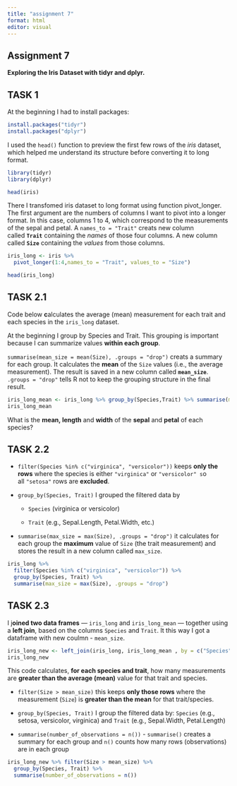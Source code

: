 ```yaml
---
title: "assignment 7"
format: html
editor: visual
---
```


## Assignment 7

**Exploring the Iris Dataset with tidyr and dplyr.**

## TASK 1

At the beginning I had to install packages:

```r
install.packages("tidyr")
install.packages("dplyr")
```

I used the `head()` function to preview the first few rows of the *iris* dataset, which helped me understand its structure before converting it to long format.

```r
library(tidyr)
library(dplyr)

head(iris)
```

There I transfomed iris dataset to long format using function pivot_longer. The first argument are the numbers of columns I want to pivot into a longer format. In this case, columns 1 to 4, which correspond to the measurements of the sepal and petal. A `names_to = "Trait"` creats new column called **`Trait`** containing the *names* of those four columns. A new column called **`Size`** containing the *values* from those columns.

```r
iris_long <- iris %>% 
  pivot_longer(1:4,names_to = "Trait", values_to = "Size")

head(iris_long)
```

## TASK 2.1

Code below **c**alculates the average (mean) measurement for each trait and each species in the `iris_long` dataset.

At the beginning I group by Species and Trait. This grouping is important because I can summarize values **within each group**.

`summarise(mean_size = mean(Size), .groups = "drop")` creats a summary for each group. It calculates the **mean** of the `Size` values (i.e., the average measurement). The result is saved in a new column called **`mean_size`**. `.groups = "drop"` tells R not to keep the grouping structure in the final result.

```r
iris_long_mean <- iris_long %>% group_by(Species,Trait) %>% summarise(mean_size = mean(Size), .groups = "drop")
iris_long_mean

```

What is the **mean, length** and **width** of the **sepal** and **petal** of each species?

## **TASK 2.2**

-   `filter(Species %in% c("virginica", "versicolor"))` keeps **only the rows** where the species is either `"virginica"` or `"versicolor" s`o all `"setosa"` rows are **excluded**.

-   `group_by(Species, Trait)` I grouped the filtered data by

    -   `Species` (virginica or versicolor)

    -   `Trait` (e.g., Sepal.Length, Petal.Width, etc.)

-   `summarise(max_size = max(Size), .groups = "drop")` it calculates for each group the **maximum** value of `Size` (the trait measurement) and stores the result in a new column called `max_size`.

```r
iris_long %>%
  filter(Species %in% c("virginica", "versicolor")) %>%
  group_by(Species, Trait) %>%
  summarise(max_size = max(Size), .groups = "drop")

```

## **TASK 2.3**

I j**oined two data frames** — `iris_long` and `iris_long_mean` — together using a **left join**, based on the columns `Species` and `Trait`. It this way I got a dataframe with new coulmn - `mean_size`.

```r
iris_long_new <- left_join(iris_long, iris_long_mean , by = c("Species", "Trait"))
iris_long_new 

```

This code calculates, **for each species and trait**, how many measurements are **greater than the average (mean)** value for that trait and species.

-   `filter(Size > mean_size)` this keeps **only those rows** where the measurement (`Size`) is **greater than the mean** for that trait/species.

-   `group_by(Species, Trait)` I group the filtered data by: `Species` (e.g., setosa, versicolor, virginica) and `Trait` (e.g., Sepal.Width, Petal.Length)

-   `summarise(number_of_observations = n())` - `summarise()` creates a summary for each group and `n()` counts how many rows (observations) are in each group

```r
iris_long_new %>% filter(Size > mean_size) %>% 
  group_by(Species, Trait) %>%
  summarise(number_of_observations = n())
  
```
